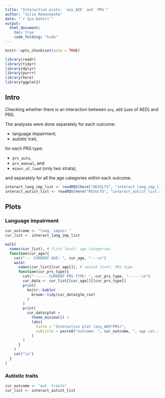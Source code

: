 ```yaml
---
title: "Interaction plots: `any_AED` and `PRS`"
author: "Julia Romanowska"
date: "`r Sys.Date()`"
output:
  html_document:
    toc: true
    code_folding: "hide"
---
```


```r
knitr::opts_chunk$set(echo = TRUE)

library(readr)
library(tidyr)
library(dplyr)
library(purrr)
library(here)
library(ggplot2)
```

## Intro

Checking whether there is an interaction between `any_AED` (use of AED) and PRS.

The analyses were done separately for each outcome:

- language impairment,
- autistic trait,

for each PRS type:

- `prs_auto`,
- `prs_manual`, and
- `minor_al_load` (only two strata),

and separately for all the age categories within each outcome.

```r
interact_lang_imp_list <- readRDS(here("RESULTS", "interact_lang_imp_list.rds"))
interact_autist_list <- readRDS(here("RESULTS", "interact_autist_list.rds"))
```

## Plots

### Language impairment

```r
cur_outcome <- "lang. impair."
cur_list <- interact_lang_imp_list
```

```r
walk(
  names(cur_list), # first level: age categories
  function(cur_age){
    cat("--- CURRENT AGE: ", cur_age, "---\n")
    walk(
      names(cur_list[[cur_age]]), # second level: PRS type
      function(cur_prs_type){
        cat("------ CURRENT PRS TYPE: ", cur_prs_type, "------\n")
        cur_data <- cur_list[[cur_age]][[cur_prs_type]]
        print(
          knitr::kable(
            broom::tidy(cur_data$glm_run)
          )
        )
        print(
          cur_data$plot +
            theme_minimal() +
            labs(
              title = "Interaction plot (any_AED*PRS)",
              subtitle = paste0("outcome: ", cur_outcome, ", age cat.: ", cur_age)
            )
        )
      }
    )
    cat("\n")
  }
)
```

### Autistic traits

```r
cur_outcome <- "aut. traits"
cur_list <- interact_autist_list
```

```r
```
